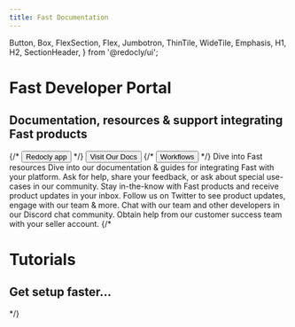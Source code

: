 ```yaml
---
title: Fast Documentation
---
```



  Button,
  Box,
  FlexSection,
  Flex,
  Jumbotron,
  ThinTile,
  WideTile,
  Emphasis,
  H1,
  H2,
  SectionHeader,
} from '@redocly/ui';




<Jumbotron>
  <NavBar location={props.location} standalone={false} />
  <H1>Fast Developer Portal</H1>
  <H2>Documentation, resources & support integrating Fast products</H2>
  <Flex p={20} justifyContent="center">
    {/* <Button inversed large to="https://app.redoc.ly">
      Redocly app
    </Button> */}
    <Button inversed transparent large to="developer-portal/index.md">
      Visit Our Docs
    </Button>
    {/* <Button inversed transparent large>
      Workflows
    </Button> */}
  </Flex>
</Jumbotron>
<Box my={25}>
  <SectionHeader>
    Dive into <Emphasis> Fast </Emphasis> resources
  </SectionHeader>
  <FlexSection justifyContent="space-around" flexWrap="wrap">
      <ThinTile to="developer-portal/index.md" header="Docs & Guides">
        Dive into our documentation & guides for integrating Fast with your platform. 
    </ThinTile>
    <ThinTile to="https://community.fastdevs.co" header="Community">
        Ask for help, share your feedback, or ask about special use-cases in our community.
    </ThinTile>
    <ThinTile to="https://updates.fastdevs.co/" header="Product Updates">
        Stay in-the-know with Fast products and receive product updates in your inbox.
    </ThinTile>
  </FlexSection>
  <FlexSection justifyContent="space-around" flexWrap="wrap">
      <ThinTile to="https://twitter.com/Fast_Devs" header="Fast Devs on Twitter">
        Follow us on Twitter to see product updates, engage with our team & more. 
    </ThinTile>
    <ThinTile to="https://discord.gg/pmDcSdRQ9x" header="Chat on Discord">
        Chat with our team and other developers in our Discord chat community.
    </ThinTile>
    <ThinTile to="https://help.fast.co/hc/en-us" header="Account Help">
        Obtain help from our customer success team with your seller account.
    </ThinTile>
  </FlexSection>
  {/* <Jumbotron parallaxEffect bgImage={icon1}>
    <H1>Tutorials</H1>
    <H2>Get setup faster...</H2>
  </Jumbotron> */}
</Box>

